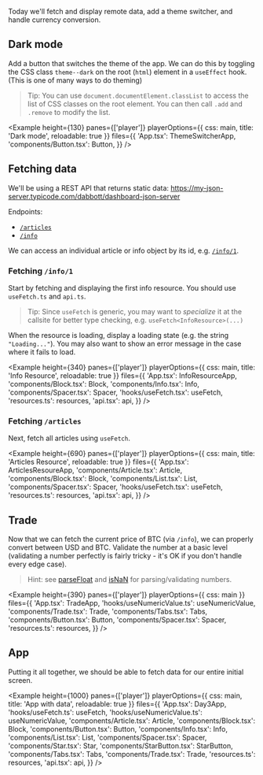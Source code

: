 

Today we'll fetch and display remote data, add a theme switcher, and handle currency conversion.

## Dark mode

Add a button that switches the theme of the app. We can do this by toggling the CSS class `theme--dark` on the root (`html`) element in a `useEffect` hook. (This is one of many ways to do theming)

> Tip: You can use `document.documentElement.classList` to access the list of CSS classes on the root element. You can then call `.add` and `.remove` to modify the list.

<Example
  height={130}
  panes={['player']}
  playerOptions={{ css: main, title: 'Dark mode', reloadable: true }}
  files={{
    'App.tsx': ThemeSwitcherApp,
    'components/Button.tsx': Button,
  }}
/>

## Fetching data

We'll be using a REST API that returns static data: https://my-json-server.typicode.com/dabbott/dashboard-json-server

Endpoints:

- [`/articles`](https://my-json-server.typicode.com/dabbott/dashboard-json-server/articles)
- [`/info`](https://my-json-server.typicode.com/dabbott/dashboard-json-server/info)

We can access an individual article or info object by its id, e.g. [`/info/1`](https://my-json-server.typicode.com/dabbott/dashboard-json-server/info).

### Fetching `/info/1`

Start by fetching and displaying the first info resource. You should use `useFetch.ts` and `api.ts`.

> Tip: Since `useFetch` is generic, you may want to _specialize_ it at the callsite for better type checking, e.g. `useFetch<InfoResource>(...)`

When the resource is loading, display a loading state (e.g. the string `"Loading..."`). You may also want to show an error message in the case where it fails to load.

<Example
  height={340}
  panes={['player']}
  playerOptions={{ css: main, title: 'Info Resource', reloadable: true }}
  files={{
    'App.tsx': InfoResourceApp,
    'components/Block.tsx': Block,
    'components/Info.tsx': Info,
    'components/Spacer.tsx': Spacer,
    'hooks/useFetch.tsx': useFetch,
    'resources.ts': resources,
    'api.tsx': api,
  }}
/>

### Fetching `/articles`

Next, fetch all articles using `useFetch`.

<Example
  height={690}
  panes={['player']}
  playerOptions={{ css: main, title: 'Articles Resource', reloadable: true }}
  files={{
    'App.tsx': ArticlesResoureApp,
    'components/Article.tsx': Article,
    'components/Block.tsx': Block,
    'components/List.tsx': List,
    'components/Spacer.tsx': Spacer,
    'hooks/useFetch.tsx': useFetch,
    'resources.ts': resources,
    'api.tsx': api,
  }}
/>

## Trade

Now that we can fetch the current price of BTC (via `/info`), we can properly convert between USD and BTC. Validate the number at a basic level (validating a number perfectly is fairly tricky - it's OK if you don't handle every edge case).

> Hint: see [parseFloat](https://developer.mozilla.org/en-US/docs/Web/JavaScript/Reference/Global_Objects/parseFloat) and [isNaN](https://developer.mozilla.org/en-US/docs/Web/JavaScript/Reference/Global_Objects/isNaN) for parsing/validating numbers.

<Example
  height={390}
  panes={['player']}
  playerOptions={{ css: main }}
  files={{
    'App.tsx': TradeApp,
    'hooks/useNumericValue.ts': useNumericValue,
    'components/Trade.tsx': Trade,
    'components/Tabs.tsx': Tabs,
    'components/Button.tsx': Button,
    'components/Spacer.tsx': Spacer,
    'resources.ts': resources,
  }}
/>

## App

Putting it all together, we should be able to fetch data for our entire initial screen.

<Example
  height={1000}
  panes={['player']}
  playerOptions={{ css: main, title: 'App with data', reloadable: true }}
  files={{
    'App.tsx': Day3App,
    'hooks/useFetch.ts': useFetch,
    'hooks/useNumericValue.ts': useNumericValue,
    'components/Article.tsx': Article,
    'components/Block.tsx': Block,
    'components/Button.tsx': Button,
    'components/Info.tsx': Info,
    'components/List.tsx': List,
    'components/Spacer.tsx': Spacer,
    'components/Star.tsx': Star,
    'components/StarButton.tsx': StarButton,
    'components/Tabs.tsx': Tabs,
    'components/Trade.tsx': Trade,
    'resources.ts': resources,
    'api.tsx': api,
  }}
/>
